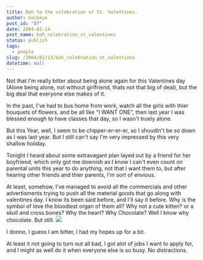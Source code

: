 ```yaml
---
title: Bah to the celebration of St. Valentines.
author: halkeye
post_id: "87"
date: 2004-02-14
post_name: bah_celebration_st_valentines
status: publish
tags:
  - people
slug: /2004/02/13/bah_celebration_st_valentines
datetime: null
---
```


Not that I'm really bitter about being alone again for this Valentines day (Alone being alone, not without girlfriend, thats not that big of deal), but the big deal that everyone else makes of it.

In the past, I've had to bus home from work, watch all the girls with thier bouquets of flowers, and be all like "I WANT ONE", then last year I was blessed enough to have classes that day, so I wasn't truely alone.

But this Year, well, I seem to be chipper-er-er-er, so I shoudln't be so down as I was last year. But I still can't say I'm very impressed by this very shallow holiday.

Tonight I heard about some extravagant plan layed out by a friend for her boyfriend, which only got me downish as I know I can't even count on parental units this year to do anything, not that I want them to, but after hearing other friends and thier parents, I'm sort of envious.

At least, somehow, I've managed to avoid all the commercials and other advertisments trying to push all the material goods that go along with valentines day. I know its been said before, and I'll say it before. Why is the symbol of love the bloodiest organ of them all? Why not a cute kitten? or a skull and cross bones? Why the heart? Why Chocolate? Well I know why chocolate. But still. ![](432_77b4cfe97611183be2489521e5284cab.jpg)

I donno, I guess I am bitter, I had my hopes up for a bit.

At least it not going to turn out all bad, I got alot of jobs I want to apply for, and I might as well do it when everyone else is so busy. No distractions.
